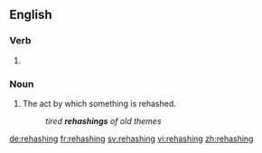 ==English==

===Verb===
{{head|en}}

# {{present participle of|rehash|lang=en}}

===Noun===
{{en-noun}}

# The act by which something is rehashed.
#: ''tired '''rehashings''' of old themes''

[[de:rehashing]]
[[fr:rehashing]]
[[sv:rehashing]]
[[vi:rehashing]]
[[zh:rehashing]]